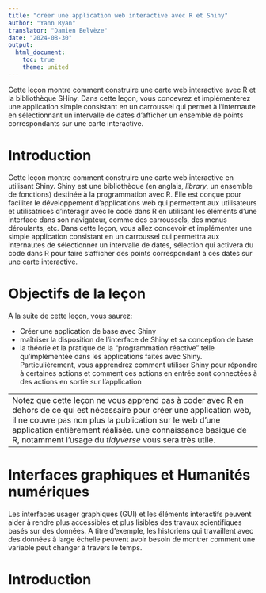 ```yaml
---
title: "créer une application web interactive avec R et Shiny"
author: "Yann Ryan"
translator: "Damien Belvèze"
date: "2024-08-30"
output:
  html_document:
    toc: true
    theme: united
---
```


Cette leçon montre comment construire une carte web interactive avec R et la bibliothèque SHiny. Dans cette leçon, vous concevrez et implémenterez une application simple consistant en un carroussel qui permet à l'internaute en sélectionnant un intervalle de dates d'afficher un ensemble de points correspondants sur une carte interactive.


# Introduction

Cette leçon montre comment construire une carte web interactive en utilisant Shiny. Shiny est une bibliothèque (en anglais, *library*, un ensemble de fonctions) destinée à la programmation avec R. Elle est conçue pour faciliter le développement d'applications web qui permettent aux utilisateurs et utilisatrices d'interagir avec le code dans R en utilisant les éléments d'une interface dans son navigateur, comme des carroussels, des menus déroulants, etc. Dans cette leçon, vous allez concevoir et implémenter une simple application consistant en un carroussel qui permettra aux internautes de sélectionner un intervalle de dates, sélection qui activera du code dans R pour faire s'afficher des points correspondant à ces dates sur une carte interactive. 

# Objectifs de la leçon

A la suite de cette leçon, vous saurez: 

- Créer une application de base avec Shiny    
- maîtriser la disposition de l'interface de Shiny et sa conception de base
- la théorie et la pratique de la "programmation réactive" telle qu'implémentée dans les applications faites avec Shiny. Particulièrement, vous apprendrez comment utiliser Shiny pour répondre à certaines actions et comment ces actions en entrée sont connectées à des actions en sortie sur l'application

---
Notez que cette leçon ne vous apprend pas à coder avec R en dehors de ce qui est nécessaire pour créer une application web, il ne couvre pas non plus la publication sur le web d'une application entièrement réalisée. une connaissance basique de R, notamment l'usage du *tidyverse* vous sera très utile.
---

# Interfaces graphiques et Humanités numériques

Les interfaces usager graphiques (GUI) et les éléments interactifs peuvent aider à rendre plus accessibles et plus lisibles des travaux scientifiques basés sur des données. A titre d'exemple, les historiens qui travaillent avec des données à large échelle peuvent avoir besoin de montrer comment une variable peut changer à travers le temps. 


# Introduction

